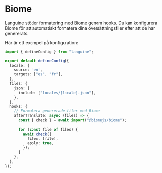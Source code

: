 # Biome

Languine stöder formatering med [Biome](https://biomejs.dev/) genom hooks. Du kan konfigurera Biome för att automatiskt formatera dina översättningsfiler efter att de har genererats.

Här är ett exempel på konfiguration:

```typescript title="languine.config.ts"
import { defineConfig } from "languine";

export default defineConfig({
  locale: {
    source: "en",
    targets: ["es", "fr"],
  },
  files: {
    json: {
      include: ["locales/[locale].json"],
    },
  },
  hooks: {
    // Formatera genererade filer med Biome
    afterTranslate: async (files) => {
      const { check } = await import("@biomejs/biome");
      
      for (const file of files) {
        await check({
          files: [file],
          apply: true,
        });
      }
    },
  },
});
```